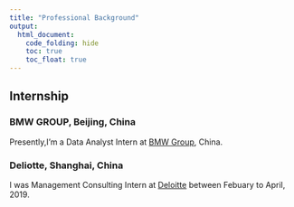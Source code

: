 ```yaml
---
title: "Professional Background"
output:
  html_document:
    code_folding: hide
    toc: true
    toc_float: true
---
```


## Internship

### BMW GROUP, Beijing, China

Presently,I'm a Data Analyst Intern at [BMW Group](https://www.bmw.com.cn/zh/index.html), China.

### Deliotte, Shanghai, China
I was Management Consulting Intern at [Deloitte](https://www2.deloitte.com/cn/zh.html) between Febuary to April, 2019. 